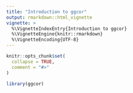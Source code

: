 ```yaml
---
title: "Introduction to ggcor"
output: rmarkdown::html_vignette
vignette: >
  %\VignetteIndexEntry{Introduction to ggcor}
  %\VignetteEngine{knitr::rmarkdown}
  %\VignetteEncoding{UTF-8}
---
```


```r
knitr::opts_chunk$set(
  collapse = TRUE,
  comment = "#>"
)
```

```r
library(ggcor)
```
